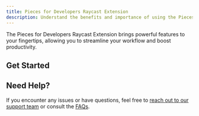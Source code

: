 ```yaml
---
title: Pieces for Developers Raycast Extension
description: Understand the benefits and importance of using the Pieces for Developers Raycast Extension, and get started with Quickstart and Commands.
---
```



The Pieces for Developers Raycast Extension brings powerful features to your fingertips, allowing you to streamline your workflow and boost productivity.

## Get Started

<Grid cols={2}>
  <CardWithCTA title={'Quickstart'} description={'Learn how to set up and start using the Pieces for Developers Raycast Extension'} href={'/extensions-plugins/raycast/quickstart'} />
  <CardWithCTA title={'View Commands'} description={'Explore the available commands for the Raycast Extension'} href={'/extensions-plugins/raycast/commands'} />
</Grid>

## Need Help?

If you encounter any issues or have questions, feel free to [reach out to our support team](/support) or consult the [FAQs](/faq).
